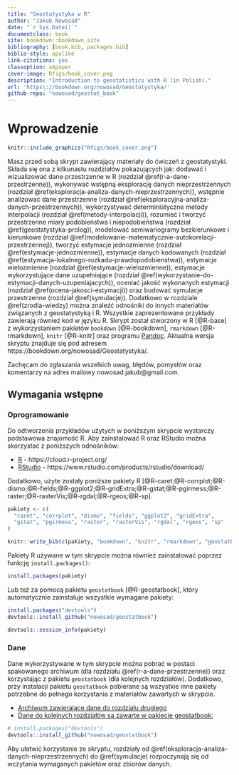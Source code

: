 ```yaml
--- 
title: "Geostatystyka w R"
author: "Jakub Nowosad"
date: "`r Sys.Date()`"
documentclass: book
site: bookdown::bookdown_site
bibliography: [book.bib, packages.bib]
biblio-style: apalike
link-citations: yes
classoption: a4paper
cover-image: Rfigs/book_cover.png
description: "Introduction to geostatistics with R (in Polish)."
url: 'https\://bookdown.org/nowosad/Geostatystyka/'
github-repo: "nowosad/geostat_book"
---
```


# Wprowadzenie

```r
knitr::include_graphics("Rfigs/book_cover.png")
```

Masz przed sobą skrypt zawierający materiały do ćwiczeń z geostatystyki.
Składa się ona z kilkunastu rozdziałów pokazujących jak: dodawać i wizualizować dane przestrzenne w R (rozdział \@ref(r-a-dane-przestrzenne)), wykonywać wstępną eksplorację danych nieprzestrzennych (rozdział \@ref(eksploracja-analiza-danych-nieprzestrzennych)), wstępnie analizować dane przestrzenne (rozdział \@ref(eksploracyjna-analiza-danych-przestrzennych)), wykorzystywać deterministyczne metody interpolacji (rozdział \@ref(metody-interpolacji)), rozumieć i tworzyć przestrzenne miary podobieństwa i niepodobieństwa (rozdział \@ref(geostatystyka-prolog)), modelować semiwariogramy bezkierunkowe i kierunkowe (rozdział \@ref(modelowanie-matematycznie-autokorelacji-przestrzennej)), tworzyć estymacje jednozmienne (rozdział \@ref(estymacje-jednozmienne)), estymacje danych kodowanych (rozdział \@ref(estymacja-lokalnego-rozkadu-prawdopodobienstwa)), estymacje wielozmienne (rozdział \@ref(estymacje-wielozmienne)), estymacje wykorzystujące dane uzupełniające (rozdział \@ref(wykorzystanie-do-estymacji-danych-uzupeniajacych)), oceniać jakość wykonanych estymacji (rozdział \@ref(ocena-jakosci-estymacji)) oraz budować symulacje przestrzenne (rozdział \@ref(symulacje)).
Dodatkowo w rozdziale \@ref(zrodla-wiedzy) można znaleźć odnośniki do innych materiałów związanych z geostatystyką i R.
Wszystkie zaprezentowane przykłady zawierają również kod w języku R.
Skrypt został stworzony w R [@R-base] z wykorzystaniem pakietów `bookdown` [@R-bookdown], `rmarkdown` [@R-rmarkdown], `knitr` [@R-knitr] oraz programu [Pandoc](http://pandoc.org/). 
Aktualna wersja skryptu znajduje się pod adresem https://bookdown.org/nowosad/Geostatystyka/. 

Zachęcam do zgłaszania wszelkich uwag, błędów, pomysłów oraz komentarzy na adres mailowy nowosad.jakub@gmail.com.

## Wymagania wstępne

### Oprogramowanie

Do odtworzenia przykładów użytych w poniższym skrypcie wystarczy podstawowa znajomość R. 
Aby zainstalować R oraz RStudio można skorzystać z poniższych odnośników:

- [R](https://www.r-project.org/) - https://cloud.r-project.org/
- [RStudio](https://www.rstudio.com/) - https://www.rstudio.com/products/rstudio/download/

Dodatkowo, użyte zostały poniższe pakiety R [@R-caret;@R-corrplot;@R-dismo;@R-fields;@R-ggplot2;@R-gridExtra;@R-gstat;@R-pgirmess;@R-raster;@R-rasterVis;@R-rgdal;@R-rgeos;@R-sp].

```r
pakiety <- c(
  "caret", "corrplot", "dismo", "fields", "ggplot2", "gridExtra",
  "gstat", "pgirmess", "raster", "rasterVis", "rgdal", "rgeos", "sp"
)
```

```r
knitr::write_bib(c(pakiety, "bookdown", "knitr", "rmarkdown", "geostatbook", "base"), "packages.bib", width = 60)
```

Pakiety R używane w tym skrypcie można również zainstalować poprzez funkcję `install.packages()`:

```r
install.packages(pakiety)
```

Lub też za pomocą pakietu `geostatbook` [@R-geostatbook], który automatycznie zainstaluje wszystkie wymagane pakiety:

```r
install.packages("devtools")
devtools::install_github("nowosad/geostatbook")
```

```r
devtools::session_info(pakiety)
```

### Dane

Dane wykorzystywane w tym skrypcie można pobrać w postaci spakowanego archiwum (dla rozdziału \@ref(r-a-dane-przestrzenne)) oraz korzystając z pakietu `geostatbook` (dla kolejnych rozdziałów). 
Dodatkowo, przy instalacji pakietu `geostatbook` pobierane są wszystkie inne pakiety potrzebne do pełnego korzystania z materiałów zawartych w skrypcie.

- [Archiwum zawierające dane do rozdziału drugiego](https://github.com/Nowosad/geostat_book/blob/master/dane.zip?raw=true)
- [Dane do kolejnych rozdziałów są zawarte w pakiecie geostatbook:](https://github.com/Nowosad/geostatbook)

```r
# install.packages("devtools")
devtools::install_github("nowosad/geostatbook")
```

Aby ułatwić korzystanie ze skryptu, rozdziały od \@ref(eksploracja-analiza-danych-nieprzestrzennych) do \@ref(symulacje) rozpoczynają się od wczytania wymaganych pakietów oraz zbiorów danych.

<!--obszar danych opisany-->

<!-- po co to - prosta analiza bez kodu -->
<!-- http://dmowska-zajecia.home.amu.edu.pl/data/uploads/geostatystyka/materialy/1_wprowadzenie.html -->

<script>
  (function(i,s,o,g,r,a,m){i['GoogleAnalyticsObject']=r;i[r]=i[r]||function(){
  (i[r].q=i[r].q||[]).push(arguments)},i[r].l=1*new Date();a=s.createElement(o),
  m=s.getElementsByTagName(o)[0];a.async=1;a.src=g;m.parentNode.insertBefore(a,m)
  })(window,document,'script','//www.google-analytics.com/analytics.js','ga');

  ga('create', 'UA-75924107-1', 'auto');
  ga('send', 'pageview');

</script>
